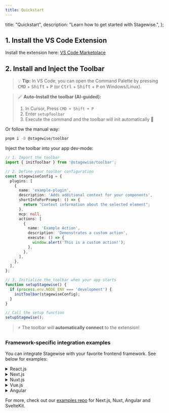 ```yaml
---
title: Quickstart
---
```


  title: "Quickstart",
  description: "Learn how to get started with Stagewise.",
};

## 1. Install the VS Code Extension

Install the extension here: [VS Code Marketplace](https://marketplace.visualstudio.com/items?itemName=stagewise.stagewise-vscode-extension)

## 2. Install and Inject the Toolbar

> 💡 **Tip:** In VS Code, you can open the Command Palette by pressing <kbd>CMD</kbd> + <kbd>Shift</kbd> + <kbd>P</kbd> (or <kbd>Ctrl</kbd> + <kbd>Shift</kbd> + <kbd>P</kbd> on Windows/Linux).

> 🪄 **Auto-Install the toolbar (AI-guided):**
> 1. In Cursor, Press `CMD + Shift + P`
> 2. Enter `setupToolbar`
> 3. Execute the command and the toolbar will init automatically 🦄

Or follow the manual way:

```bash
pnpm i -D @stagewise/toolbar
```

Inject the toolbar into your app dev-mode:

```ts
// 1. Import the toolbar
import { initToolbar } from '@stagewise/toolbar';

// 2. Define your toolbar configuration
const stagewiseConfig = {
  plugins: [
    {
      name: 'example-plugin',
      description: 'Adds additional context for your components',
      shortInfoForPrompt: () => {
        return "Context information about the selected element";
      },
      mcp: null,
      actions: [
        {
          name: 'Example Action',
          description: 'Demonstrates a custom action',
          execute: () => {
            window.alert('This is a custom action!');
          },
        },
      ],
    },
  ],
};

// 3. Initialize the toolbar when your app starts
function setupStagewise() {
  if (process.env.NODE_ENV === 'development') {
    initToolbar(stagewiseConfig);
  }
}

// Call the setup function
setupStagewise();
```

> ⚡️ The toolbar will **automatically connect** to the extension!

### Framework-specific integration examples

You can integrate Stagewise with your favorite frontend framework. See below for examples:

<details>
<summary>React.js</summary>

We provide the `@stagewise/toolbar-react` package for React projects. Initialize the toolbar in your main entry file (e.g., `src/main.tsx`) by creating a separate React root for it. This ensures it doesn't interfere with your main application tree.

***We recommend installing the React plugin (`@stagewise-plugins/react`) for improved agent behavior and additional support 🚀***

```tsx
// src/main.tsx
import { StrictMode } from 'react';
import { createRoot } from 'react-dom/client';
import App from './App.tsx';
import { StagewiseToolbar } from '@stagewise/toolbar-react';
import './index.css';

// Render the main app
createRoot(document.getElementById('root')!).render(
  <StrictMode>
    <App />
    <StagewiseToolbar />
  </StrictMode>,
);
```
</details>

<details>
<summary>Next.js</summary>

Use the `@stagewise/toolbar-next` package for Next.js applications. Include the `<StagewiseToolbar>` component in your root layout file (`src/app/layout.tsx`).

***We recommend installing the React plugin (`@stagewise-plugins/react`) for improved agent behavior and additional support 🚀***

```tsx
// src/app/layout.tsx
import { StagewiseToolbar } from '@stagewise/toolbar-next';

export default function RootLayout({
  children,
}: Readonly<{
  children: React.ReactNode;
}>) {
  return (
    <html lang="en">
      <body>
        <StagewiseToolbar />
        {children}
      </body>
    </html>
  );
}
```

</details>

<details>
<summary>Nuxt.js</summary>

For Nuxt.js projects, you can use the `@stagewise/toolbar-vue` package. Place the `<StagewiseToolbar>` component in your `app.vue` or a relevant layout file.

```vue
<!-- app.vue -->
<script setup lang="ts">
import { StagewiseToolbar } from '@stagewise/toolbar-vue';

</script>

<template>
  <div>
    <NuxtRouteAnnouncer />
    <ClientOnly>
      <StagewiseToolbar/>
    </ClientOnly>
    <NuxtWelcome />
  </div>
</template>
```

</details>

<details>
<summary>Vue.js</summary>

Use the `@stagewise/toolbar-vue` package for Vue.js projects. Add the `<StagewiseToolbar>` component to your main App component (e.g., `App.vue`).

```vue
<!-- src/App.vue -->
<script setup lang="ts">
import { StagewiseToolbar } from '@stagewise/toolbar-vue';

</script>

<template>
  <StagewiseToolbar />
  <div>
    <!-- Your app content -->
  </div>
</template>
```

</details>

<details>
<summary>Angular</summary>

Use the `@stagewise/toolbar` package for Angular projects. Conditionally call the `initToolbar()` function in `main.ts` whenever you want the toolbar to be active.

***We recommend installing the Angular plugin (`@stagewise-plugins/angular`) for improved agent behavior and additional support 🚀***

```ts
// src/main.ts
import { bootstrapApplication } from '@angular/platform-browser';
import { appConfig } from './app/app.config';
import { AppComponent } from './app/app.component';
import { initToolbar } from '@stagewise/toolbar';
import { AngularPlugin } from '@stagewise-plugins/angular';

// Only initialize in development mode (customize as needed)
if (!('production' in window) || !window.production) {
  initToolbar({
    plugins: [AngularPlugin]
  });
}

bootstrapApplication(AppComponent, appConfig).catch((err) =>
  console.error(err),
);
```

</details>

For more, check out our [examples repo](https://github.com/stagewise-io/stagewise/tree/main/examples) for Next.js, Nuxt, Angular and SvelteKit. 
